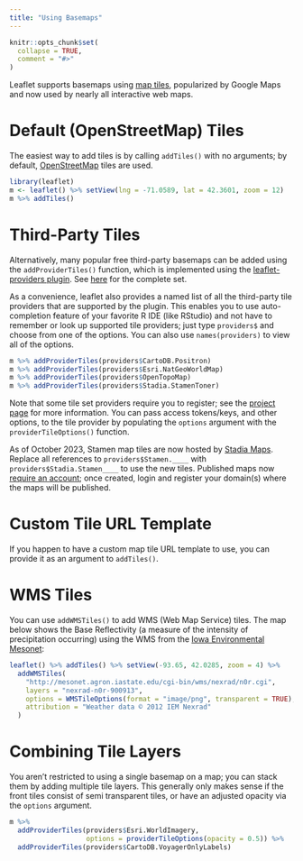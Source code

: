 ```yaml
---
title: "Using Basemaps"
---
```


```r
knitr::opts_chunk$set(
  collapse = TRUE,
  comment = "#>"
)
```


Leaflet supports basemaps using [map tiles](https://www.mapbox.com/guides/how-web-maps-work/), popularized by Google Maps and now used by nearly all interactive web maps.

# Default (OpenStreetMap) Tiles

The easiest way to add tiles is by calling `addTiles()` with no arguments; by default, [OpenStreetMap](https://www.openstreetmap.org/) tiles are used.

```r
library(leaflet)
m <- leaflet() %>% setView(lng = -71.0589, lat = 42.3601, zoom = 12)
m %>% addTiles()
```

# Third-Party Tiles

Alternatively, many popular free third-party basemaps can be added using the `addProviderTiles()` function, which is implemented using the [leaflet-providers plugin](https://github.com/leaflet-extras/leaflet-providers). See [here](http://leaflet-extras.github.io/leaflet-providers/preview/index.html) for the complete set.

As a convenience, leaflet also provides a named list of all the third-party tile providers that are supported by the plugin. This enables you to use auto-completion feature of your favorite R IDE (like RStudio) and not have to remember or look up supported tile providers; just type `providers$` and choose from one of the options. You can also use `names(providers)` to view all of the options.

```r
m %>% addProviderTiles(providers$CartoDB.Positron)
m %>% addProviderTiles(providers$Esri.NatGeoWorldMap)
m %>% addProviderTiles(providers$OpenTopoMap)
m %>% addProviderTiles(providers$Stadia.StamenToner)
```

Note that some tile set providers require you to register; see the [project page](https://github.com/leaflet-extras/leaflet-providers) for more information. You can pass access tokens/keys, and other options, to the tile provider by populating the `options` argument with the `providerTileOptions()` function.

As of October 2023, Stamen map tiles are now hosted by [Stadia Maps](https://stadiamaps.com/).
Replace all references to `providers$Stamen.____` with `providers$Stadia.Stamen____` to use the new tiles.
Published maps now [require an account](https://client.stadiamaps.com/signup/); once created, login and register your domain(s) where the maps will be published.


# Custom Tile URL Template

If you happen to have a custom map tile URL template to use, you can provide it as an argument to `addTiles()`.

# WMS Tiles

You can use `addWMSTiles()` to add WMS (Web Map Service) tiles. The map below shows the Base Reflectivity (a measure of the intensity of precipitation occurring) using the WMS from the [Iowa Environmental Mesonet ](https://mesonet.agron.iastate.edu/):

```r
leaflet() %>% addTiles() %>% setView(-93.65, 42.0285, zoom = 4) %>%
  addWMSTiles(
    "http://mesonet.agron.iastate.edu/cgi-bin/wms/nexrad/n0r.cgi",
    layers = "nexrad-n0r-900913",
    options = WMSTileOptions(format = "image/png", transparent = TRUE),
    attribution = "Weather data © 2012 IEM Nexrad"
  )
```

# Combining Tile Layers

You aren't restricted to using a single basemap on a map; you can stack them by adding multiple tile layers. This generally only makes sense if the front tiles consist of semi transparent tiles, or have an adjusted opacity via the `options` argument.

```r
m %>%
  addProviderTiles(providers$Esri.WorldImagery,
                   options = providerTileOptions(opacity = 0.5)) %>%
  addProviderTiles(providers$CartoDB.VoyagerOnlyLabels)
```
